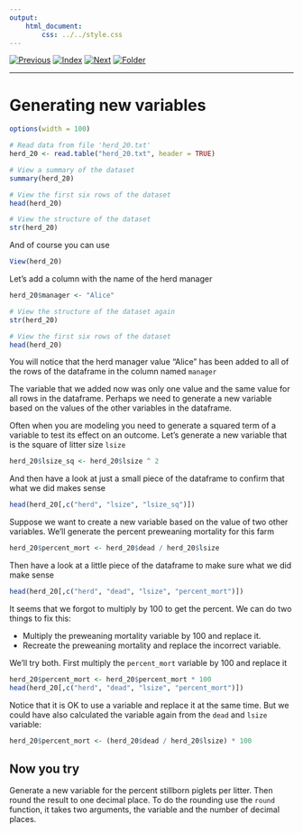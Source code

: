 ```yaml
---
output:
    html_document:
        css: ../../style.css
---
```


[![Previous](../../img/previous.png)](../lesson4/lesson4_3.html)
[![Index](../../img/home.png)](../../index.html)
[![Next](../../img/next.png)](lesson5_2.html)
[![Folder](../../img/folder.png)](./)

---

# Generating new variables

```r
options(width = 100)
```

```r
# Read data from file 'herd_20.txt'
herd_20 <- read.table("herd_20.txt", header = TRUE)

# View a summary of the dataset
summary(herd_20)

# View the first six rows of the dataset
head(herd_20)

# View the structure of the dataset
str(herd_20)
```
And of course you can use

```r
View(herd_20)
```

Let's add a column with the name of the herd manager

```r
herd_20$manager <- "Alice"

# View the structure of the dataset again
str(herd_20)

# View the first six rows of the dataset
head(herd_20)
```

You will notice that the herd manager value "Alice" has been added to all of
the rows of the dataframe in the column named `manager`

The variable that we added now was only one value and the same value
for all rows in the dataframe. Perhaps we need to generate a new
variable based on the values of the other variables in the dataframe.

Often when you are modeling you need to generate a squared term of a
variable to test its effect on an outcome. Let's generate a new
variable that is the square of litter size `lsize`

```r

herd_20$lsize_sq <- herd_20$lsize ^ 2

```

And then have a look at just a small piece of the dataframe to confirm
that what we did makes sense

```r

head(herd_20[,c("herd", "lsize", "lsize_sq")])

```

Suppose we want to create a new variable based on the value of two
other variables. We'll generate the percent preweaning mortality for
this farm

```r

herd_20$percent_mort <- herd_20$dead / herd_20$lsize

```

Then have a look at a little piece of the dataframe to make sure what
we did make sense

```r

head(herd_20[,c("herd", "dead", "lsize", "percent_mort")])

```

It seems that we forgot to multiply by 100 to get the percent. We
can do two things to fix this:

* Multiply the preweaning mortality variable by 100 and replace it.
* Recreate the preweaning mortality and replace the incorrect variable.

We'll try both. First multiply the `percent_mort` variable by 100 and replace it

```r

herd_20$percent_mort <- herd_20$percent_mort * 100
head(herd_20[,c("herd", "dead", "lsize", "percent_mort")])

```

Notice that it is OK to use a variable and replace it at the same
time. But we could have also calculated the variable again from the
`dead` and `lsize` variable:

```r

herd_20$percent_mort <- (herd_20$dead / herd_20$lsize) * 100

```

## Now you try

Generate a new variable for the percent stillborn piglets per
litter. Then round the result to one decimal place. To do the rounding
use the `round` function, it takes two arguments, the variable and the
number of decimal places.
